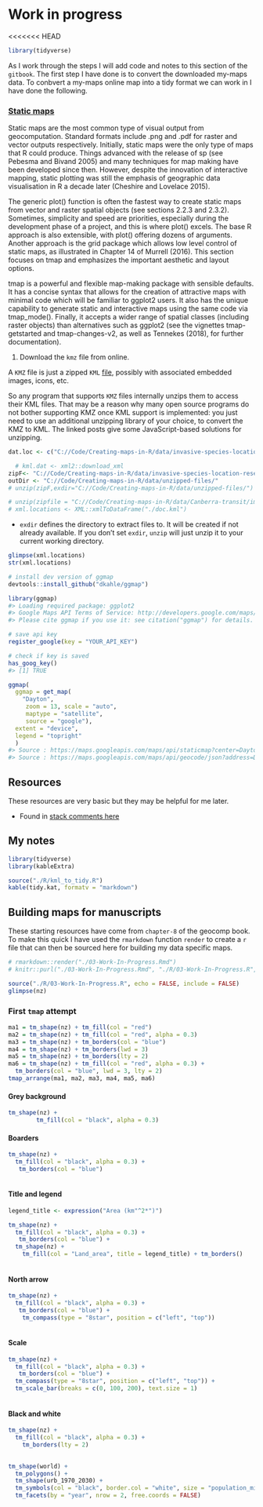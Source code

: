# Work in progress {#wnp}
<<<<<<< HEAD

```r
library(tidyverse)
```


As I work through the steps I will add code and notes to this section of the `gitbook`. The first step I have done is to convert the downloaded my-maps data. To conbvert a my-maps online map into a tidy format we can work in I have done the following.

### [Static maps](https://geocompr.robinlovelace.net/adv-map.html)

Static maps are the most common type of visual output from geocomputation. Standard formats include .png and .pdf for raster and vector outputs respectively. Initially, static maps were the only type of maps that R could produce. Things advanced with the release of sp (see Pebesma and Bivand 2005) and many techniques for map making have been developed since then. However, despite the innovation of interactive mapping, static plotting was still the emphasis of geographic data visualisation in R a decade later (Cheshire and Lovelace 2015).

The generic plot() function is often the fastest way to create static maps from vector and raster spatial objects (see sections 2.2.3 and 2.3.2). Sometimes, simplicity and speed are priorities, especially during the development phase of a project, and this is where plot() excels. The base R approach is also extensible, with plot() offering dozens of arguments. Another approach is the grid package which allows low level control of static maps, as illustrated in Chapter 14 of Murrell (2016). This section focuses on tmap and emphasizes the important aesthetic and layout options.

tmap is a powerful and flexible map-making package with sensible defaults. It has a concise syntax that allows for the creation of attractive maps with minimal code which will be familiar to ggplot2 users. It also has the unique capability to generate static and interactive maps using the same code via tmap_mode(). Finally, it accepts a wider range of spatial classes (including raster objects) than alternatives such as ggplot2 (see the vignettes tmap-getstarted and tmap-changes-v2, as well as Tennekes (2018), for further documentation).

1. Download the `kmz` file from online.

A `KMZ` file is just a zipped `KML` [file](https://en.wikipedia.org/wiki/Keyhole_Markup_Language), possibly with associated embedded images, icons, etc. 

So any program that supports `KMZ` files internally unzips them to access their KML files. That may be a reason why many open source programs do not bother supporting KMZ once KML support is implemented: you just need to use an additional unzipping library of your choice, to convert the KMZ to KML. The linked posts give some JavaScript-based solutions for unzipping.

```r
dat.loc <- c("C://Code/Creating-maps-in-R/data/invasive-species-location-research.kmz")
```

```r
  # kml.dat <- xml2::download_xml
zipF<- "C://Code/Creating-maps-in-R/data/invasive-species-location-research.kmz"
outDir <- "C://Code/Creating-maps-in-R/data/unzipped-files/"
# unzip(zipF,exdir="C://Code/Creating-maps-in-R/data/unzipped-files/")

# unzip(zipfile = "C://Code/Creating-maps-in-R/data/Canberra-transit/images/invasive-species-location-research.kmz")
# xml.locations <- XML::xmlToDataFrame("./doc.kml")

```

- `exdir` defines the directory to extract files to. It will be created if not already available. If you don't set `exdir`, `unzip` will just unzip it to your current working directory.

```r
glimpse(xml.locations)
str(xml.locations)

```

```r
# install dev version of ggmap
devtools::install_github("dkahle/ggmap")

library(ggmap)
#> Loading required package: ggplot2
#> Google Maps API Terms of Service: http://developers.google.com/maps/terms.
#> Please cite ggmap if you use it: see citation("ggmap") for details.

# save api key
register_google(key = "YOUR_API_KEY")

# check if key is saved
has_goog_key()
#> [1] TRUE

ggmap(
  ggmap = get_map(
    "Dayton",
     zoom = 13, scale = "auto",
     maptype = "satellite",
     source = "google"),
  extent = "device",
  legend = "topright"
  )
#> Source : https://maps.googleapis.com/maps/api/staticmap?center=Dayton&zoom=13&size=640x640&scale=2&maptype=satellite&language=en-EN&key=AIzaSyBmXB5S5_NIqo6lAGH-_U-TbhrQjhOsplU
#> Source : https://maps.googleapis.com/maps/api/geocode/json?address=Dayton&key=AIzaSyBmXB5S5_NIqo6lAGH-_U-TbhrQjhOsplU
```


## Resources

These resources are very basic but they may be helpful for me later.

- Found in [stack comments here](https://stackoverflow.com/questions/35867793/using-kmz-file-in-leaflet-map)

## My notes

```r
library(tidyverse)
library(kableExtra)
```

```r
source("./R/kml_to_tidy.R")
kable(tidy.kat, formatv = "markdown")
```

## Building maps for manuscripts

These starting resources have come from `chapter-8` of the geocomp book. To make this quick I have used the `rmarkdown` function `render` to create a `r` file that can then be sourced here for building my data specific maps.

```r
# rmarkdown::render("./03-Work-In-Progress.Rmd")
# knitr::purl("./03-Work-In-Progress.Rmd", "./R/03-Work-In-Progress.R", documentation = 2)
```

```r
source("./R/03-Work-In-Progress.R", echo = FALSE, include = FALSE)
glimpse(nz)
```

### First `tmap` attempt

```r
ma1 = tm_shape(nz) + tm_fill(col = "red")
ma2 = tm_shape(nz) + tm_fill(col = "red", alpha = 0.3)
ma3 = tm_shape(nz) + tm_borders(col = "blue")
ma4 = tm_shape(nz) + tm_borders(lwd = 3)
ma5 = tm_shape(nz) + tm_borders(lty = 2)
ma6 = tm_shape(nz) + tm_fill(col = "red", alpha = 0.3) +
  tm_borders(col = "blue", lwd = 3, lty = 2)
tmap_arrange(ma1, ma2, ma3, ma4, ma5, ma6)
```

#### Grey background

```r
tm_shape(nz) + 
        tm_fill(col = "black", alpha = 0.3)
```

#### Boarders

```r
tm_shape(nz) + 
  tm_fill(col = "black", alpha = 0.3) +
   tm_borders(col = "blue")
          
```

#### Title and legend

```r
legend_title <- expression("Area (km"^2*")")

tm_shape(nz) + 
  tm_fill(col = "black", alpha = 0.3) +
   tm_borders(col = "blue") + 
  tm_shape(nz) + 
    tm_fill(col = "Land_area", title = legend_title) + tm_borders()
          
```

#### North arrow

```r
tm_shape(nz) + 
  tm_fill(col = "black", alpha = 0.3) +
   tm_borders(col = "blue") +
    tm_compass(type = "8star", position = c("left", "top"))
          
```

#### Scale

```r
tm_shape(nz) + 
  tm_fill(col = "black", alpha = 0.3) +
   tm_borders(col = "blue") +
  tm_compass(type = "8star", position = c("left", "top")) +
  tm_scale_bar(breaks = c(0, 100, 200), text.size = 1)
          
```

#### Black and white

```r
tm_shape(nz) + 
  tm_fill(col = "black", alpha = 0.3) + 
    tm_borders(lty = 2)
          
```

```r
tm_shape(world) +
  tm_polygons() +
  tm_shape(urb_1970_2030) +
  tm_symbols(col = "black", border.col = "white", size = "population_millions") +
  tm_facets(by = "year", nrow = 2, free.coords = FALSE)
```